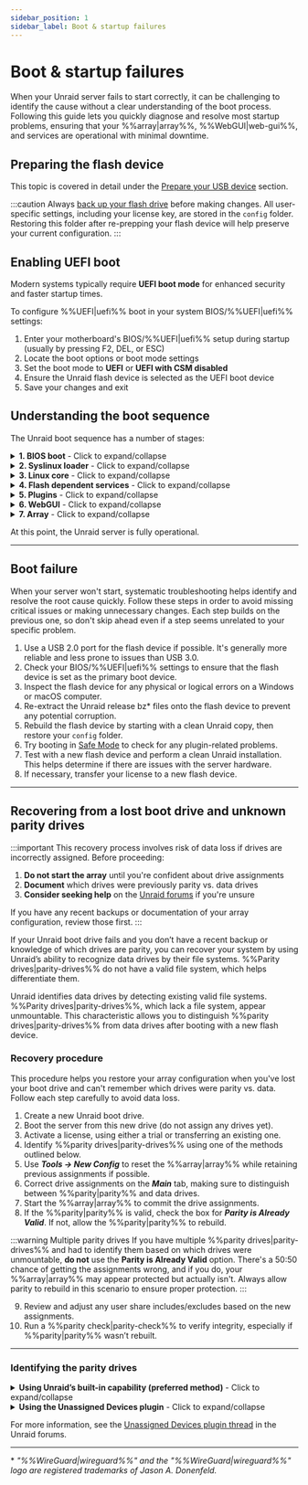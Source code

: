 ```yaml
---
sidebar_position: 1
sidebar_label: Boot & startup failures
---
```



# Boot & startup failures

When your Unraid server fails to start correctly, it can be challenging to identify the cause without a clear understanding of the boot process. Following this guide lets you quickly diagnose and resolve most startup problems, ensuring that your %%array|array%%, %%WebGUI|web-gui%%, and services are operational with minimal downtime.

## Preparing the flash device

This topic is covered in detail under the [Prepare your USB device](../../getting-started/set-up-unraid/create-your-bootable-media.mdx#prepare-your-usb-device) section.

:::caution
Always [back up your flash drive](../../system-administration/maintain-and-update/changing-the-flash-device.mdx#backing-up-your-flash-device) before making changes. All user-specific settings, including your license key, are stored in the `config` folder. Restoring this folder after re-prepping your flash device will help preserve your current configuration.
:::

## Enabling UEFI boot

Modern systems typically require **UEFI boot mode** for enhanced security and faster startup times.

To configure %%UEFI|uefi%% boot in your system BIOS/%%UEFI|uefi%% settings:

1. Enter your motherboard's BIOS/%%UEFI|uefi%% setup during startup (usually by pressing F2, DEL, or ESC)
2. Locate the boot options or boot mode settings
3. Set the boot mode to **UEFI** or **UEFI with CSM disabled**
4. Ensure the Unraid flash device is selected as the UEFI boot device
5. Save your changes and exit

## Understanding the boot sequence

The Unraid boot sequence has a number of stages:

<details>
  <summary><strong>1. BIOS boot</strong> - Click to expand/collapse</summary>

  The BIOS/UEFI firmware initializes hardware and locates the bootable device. This is the foundation of the entire boot process.

  - The motherboard BIOS recognizes the Unraid bootable flash device.
  - Setting the flash device as the default boot device varies based on your BIOS; check your motherboard manual for guidance.
  - The flash device supports both **legacy (CSM)** and **%%UEFI|uefi%%** boot modes.
  - For %%UEFI|uefi%% boot, ensure the `EFI` folder on the flash device does not have a trailing hyphen (`-`).
</details>

<details>
  <summary><strong>2. Syslinux loader</strong> - Click to expand/collapse</summary>

  The bootloader presents startup options and loads the Linux kernel into memory. This stage determines which operating system or diagnostic tool will run.

  - Boot menu entries are defined in the `syslinux/syslinux.cfg` file on the flash device.
  - You can edit this file through the %%WebGUI|web-gui%% under ***Main → Syslinux configuration***.
  - **Memtest86+**, which ships with current builds of Unraid, works in both legacy and %%UEFI|uefi%% modes. For older Unraid versions, obtain a compatible version from [the official Memtest site](https://www.memtest86.com/) for %%UEFI|uefi%%.
  - If no option is selected, the default boots after a timeout, which is useful for headless operation.
</details>

<details>
  <summary><strong>3. Linux core</strong> - Click to expand/collapse</summary>

  The Linux kernel initializes and begins hardware detection. This is where the operating system takes control from the bootloader.

  - **Syslinux** loads the Linux core from the flash device into RAM.
  - You’ll see console messages showing bz\* files loading.
  - Errors at this stage often indicate issues with the flash device.
  - Linux detects hardware during startup.
</details>

<details>
  <summary><strong>4. Flash dependent services</strong> - Click to expand/collapse</summary>

  The flash device becomes accessible and essential services begin loading. This stage is critical for configuration and network access.

  - The flash device mounts at `/boot`.
  - If it fails to mount, you may still see a login prompt, but this indicates an incomplete boot.
  - Use the `df` command to check if `/boot` is mounted.
  - The flash device must be labeled **UNRAID** (all caps) for proper mounting.
  - Additional drivers and firmware will become available at this stage.
  - Configuration is loaded into RAM.
  - Standard Linux services, including networking and %%WireGuard|wireguard%% VPN (if enabled), start here.
</details>

<details>
  <summary><strong>5. Plugins</strong> - Click to expand/collapse</summary>

  Third-party extensions and customizations are loaded to enhance system functionality. Plugin issues can prevent successful startup.

  - Installed plugins are loaded during this step.
  - **Safe boot** options can suppress plugin loading if needed.
</details>

<details>
  <summary><strong>6. WebGUI</strong> - Click to expand/collapse</summary>

  The web-based management interface becomes available, allowing remote administration and configuration of your server.

  - The %%WebGUI|web-gui%% starts at this point.
  - The `config/go` file on the flash device can run user commands before or after the %%WebGUI|web-gui%% starts.
</details>

<details>
  <summary><strong>7. Array</strong> - Click to expand/collapse</summary>

  Storage devices are mounted and made available, completing the boot process. This is where your data becomes accessible.

  - If auto-start is enabled, the %%array|array%% starts here; otherwise, a manual start will be required.
  - Drives will be mounted as `/dev/diskX` and `/mnt/cache` (if present).
  - Shares become available on the network as `/mnt/user/sharename`.
  - Docker containers will start in the order specified on the Docker tab, with customizable delays.
  - Auto-start virtual machines (%%VMs|vm%%) will also launch.
</details>

At this point, the Unraid server is fully operational.

---

## Boot failure

When your server won't start, systematic troubleshooting helps identify and resolve the root cause quickly. Follow these steps in order to avoid missing critical issues or making unnecessary changes. Each step builds on the previous one, so don't skip ahead even if a step seems unrelated to your specific problem.

1. Use a USB 2.0 port for the flash device if possible. It's generally more reliable and less prone to issues than USB 3.0.
2. Check your BIOS/%%UEFI|uefi%% settings to ensure that the flash device is set as the primary boot device.
3. Inspect the flash device for any physical or logical errors on a Windows or macOS computer.
4. Re-extract the Unraid release bz\* files onto the flash device to prevent any potential corruption.
5. Rebuild the flash device by starting with a clean Unraid copy, then restore your `config` folder.
6. Try booting in [Safe Mode](../../using-unraid-to/customize-your-experience/plugins.mdx#troubleshooting-with-safe-mode) to check for any plugin-related problems.
7. Test with a new flash device and perform a clean Unraid installation. This helps determine if there are issues with the server hardware.
8. If necessary, transfer your license to a new flash device.

---

## Recovering from a lost boot drive and unknown parity drives

:::important
This recovery process involves risk of data loss if drives are incorrectly assigned. Before proceeding:

1. **Do not start the array** until you're confident about drive assignments
2. **Document** which drives were previously parity vs. data drives
3. **Consider seeking help** on the [Unraid forums](https://forums.unraid.net/) if you're unsure

If you have any recent backups or documentation of your array configuration, review those first.
:::

If your Unraid boot drive fails and you don’t have a recent backup or knowledge of which drives are parity, you can recover your system by using Unraid’s ability to recognize data drives by their file systems. %%Parity drives|parity-drives%% do not have a valid file system, which helps differentiate them.

Unraid identifies data drives by detecting existing valid file systems. %%Parity drives|parity-drives%%, which lack a file system, appear unmountable. This characteristic allows you to distinguish %%parity drives|parity-drives%% from data drives after booting with a new flash device.

### Recovery procedure

This procedure helps you restore your array configuration when you've lost your boot drive and can't remember which drives were parity vs. data. Follow each step carefully to avoid data loss.

1. Create a new Unraid boot drive.
2. Boot the server from this new drive (do not assign any drives yet).
3. Activate a license, using either a trial or transferring an existing one.
4. Identify %%parity drives|parity-drives%% using one of the methods outlined below.
5. Use ***Tools → New Config*** to reset the %%array|array%% while retaining previous assignments if possible.
6. Correct drive assignments on the ***Main*** tab, making sure to distinguish between %%parity|parity%% and data drives.
7. Start the %%array|array%% to commit the drive assignments.
8. If the %%parity|parity%% is valid, check the box for ***Parity is Already Valid***. If not, allow the %%parity|parity%% to rebuild.

:::warning Multiple parity drives
If you have multiple %%parity drives|parity-drives%% and had to identify them based on which drives were unmountable, **do not** use the **Parity is Already Valid** option. There's a 50:50 chance of getting the assignments wrong, and if you do, your %%array|array%% may appear protected but actually isn't. Always allow parity to rebuild in this scenario to ensure proper protection.
:::

9. Review and adjust any user share includes/excludes based on the new assignments.
10. Run a %%parity check|parity-check%% to verify integrity, especially if %%parity|parity%% wasn’t rebuilt.

---

### Identifying the parity drives

<details>
  <summary><strong>Using Unraid’s built-in capability (preferred method)</strong> - Click to expand/collapse</summary>

  This method does not require plugins, but it will invalidate %%parity|parity%%, necessitating a rebuild.

  To use this method:

  1. Assign all drives as data drives and start it.
  2. %%Parity drives|parity-drives%% will show as unmountable since they lack a valid file system.
  3. Confirm that the number of unmountable drives matches your %%parity|parity%% count.
  4. Take note of the serial numbers of these drives.
  5. If relevant, you can check mounted data drives to confirm their order.
</details>

<details>
  <summary><strong>Using the Unassigned Devices plugin</strong> - Click to expand/collapse</summary>

  This plugin-based method preserves the validity of %%parity|parity%% by mounting drives in read-only mode.

  To use this method:

  1. Install the [**Unassigned Devices** plugin](https://unraid.net/community/apps?q=unassigned+devices#r:~:text=don%27t%20be%20carefull!!!-,Unassigned%20Devices,-dlandon) from the ***Apps*** tab.
  2. Mount each disk read-only, one at a time.
  3. Drives that fail to mount are likely %%parity drives|parity-drives%% (you cannot differentiate between parity1 and parity2).
  4. Inspect mounted data drives to identify their order, if necessary.
</details>

For more information, see the [Unassigned Devices plugin thread](https://forums.unraid.net/topic/55481-unassigned-devices-managing-unassigned-devices-without-rebooting/) in the Unraid forums.

---

\* *"%%WireGuard|wireguard%%" and the "%%WireGuard|wireguard%%" logo are registered trademarks of Jason A. Donenfeld.*
